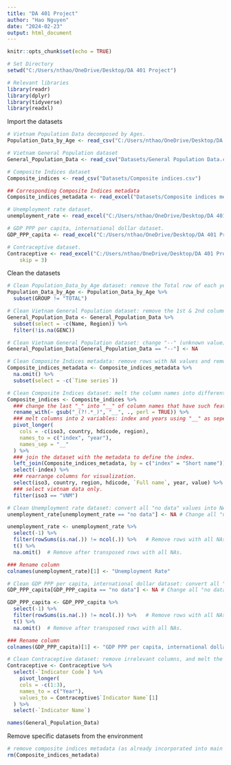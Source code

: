 ---
title: "DA 401 Project"
author: "Hao Nguyen"
date: "2024-02-23"
output: html_document
---

```{r setup, include=FALSE}
knitr::opts_chunk$set(echo = TRUE)

# Set Directory
setwd("C:/Users/nthao/OneDrive/Desktop/DA 401 Project")

# Relevant libraries
library(readr)
library(dplyr)
library(tidyverse)
library(readxl)


```

Import the datasets

```{r}
# Vietnam Population Data decomposed by Ages. 
Population_Data_by_Age <- read_csv("C:/Users/nthao/OneDrive/Desktop/DA 401 Project/Datasets/Population Data by Age.csv")

# Vietnam General Population dataset
General_Population_Data <- read_csv("Datasets/General Population Data.csv")

# Composite Indices dataset
Composite_indices <- read_csv("Datasets/Composite indices.csv")

## Corresponding Composite Indices metadata
Composite_indices_metadata <- read_excel("Datasets/Composite indices metadata.xlsx")

# Unemployment rate dataset.  
unemployment_rate <- read_excel("C:/Users/nthao/OneDrive/Desktop/DA 401 Project/Datasets/imf-dm-export-20240216 (2).xls")

# GDP PPP per capita, international dollar dataset.
GDP_PPP_capita <- read_excel("C:/Users/nthao/OneDrive/Desktop/DA 401 Project/Datasets/imf-dm-export-20240216.xls")

# Contraceptive dataset. 
Contraceptive <- read_excel("C:/Users/nthao/OneDrive/Desktop/DA 401 Project/Datasets/API_SP.DYN.CONM.ZS_DS2_en_excel_v2_3785.xls", 
    skip = 3)

```

Clean the datasets

```{r}
# Clean Population_Data_by_Age dataset: remove the Total row of each year (as we could compute this ourself)
Population_Data_by_Age <- Population_Data_by_Age %>% 
  subset(GROUP != "TOTAL")

# Clean Vietnam General Population dataset: remove the 1st & 2nd columns ("Name" & "Region") and remove rows with all NA values. 
General_Population_Data <- General_Population_Data %>% 
  subset(select = -c(Name, Region)) %>% 
  filter(!is.na(GENC))

# Clean Vietnam General Population dataset: change "--" (unknown value) into NA. 
General_Population_Data[General_Population_Data == "--"] <- NA

# Clean Composite Indices metadata: remove rows with NA values and remove the year column. 
Composite_indices_metadata <- Composite_indices_metadata %>% 
  na.omit() %>% 
  subset(select = -c(`Time series`))

# Clean Composite Indices dataset: melt the column names into different variables showing different indecies and years, then replace the short names of the indecies into their definitions from the meta data. We only take the data for Vietnam
Composite_indices <- Composite_indices %>% 
  ### change the last "_" into "__" of column names that have such feature. 
  rename_with(~ gsub("_(?!.*_)", "__", ., perl = TRUE)) %>% 
  ### melt columns into 2 variables: index and years using "__" as seperator within the innitial column name.
  pivot_longer(
    cols = -c(iso3, country, hdicode, region), 
    names_to = c("index", "year"), 
    names_sep = "__"
  ) %>% 
  ### join the dataset with the metadata to define the index.
  left_join(Composite_indices_metadata, by = c("index" = "Short name")) %>%
  select(-index) %>% 
  ### rearrange columns for visualization. 
  select(iso3, country, region, hdicode, `Full name`, year, value) %>% 
  ### select vietnam data only. 
  filter(iso3 == "VNM")

# Clean Unemployment rate dataset: convert all "no data" values into NA, remove all rows that have full NA values, remove columns that have full NA values. 
unemployment_rate[unemployment_rate == "no data"] <- NA # Change all "no data" values into NA. 

unemployment_rate <- unemployment_rate %>% 
  select(-1) %>% 
  filter(rowSums(is.na(.)) != ncol(.)) %>%   # Remove rows with all NAs
  t() %>% 
  na.omit()  # Remove after transposed rows with all NAs. 

### Rename column
colnames(unemployment_rate)[1] <- "Unemployment Rate"

# Clean GDP PPP per capita, international dollar dataset: convert all "no data" values into NA, remove all rows that have full NA values, remove columns that have full NA values, and transpose the dataset. 
GDP_PPP_capita[GDP_PPP_capita == "no data"] <- NA # Change all "no data" values into NA. 

GDP_PPP_capita <- GDP_PPP_capita %>% 
  select(-1) %>% 
  filter(rowSums(is.na(.)) != ncol(.)) %>%   # Remove rows with all NAs
  t() %>% 
  na.omit()  # Remove after transposed rows with all NAs. 

### Rename column
colnames(GDP_PPP_capita)[1] <- "GDP PPP per capita, international dollar"

# Clean Contraceptive dataset: remove irrelevant columns, and melt the dataset. 
Contraceptive <- Contraceptive %>% 
  select(-`Indicator Code`) %>% 
    pivot_longer(
    cols = -c(1:3), 
    names_to = c("Year"), 
    values_to = Contraceptive$`Indicator Name`[1]
  ) %>% 
  select(-`Indicator Name`)

names(General_Population_Data)

```
Remove specific datasets from the environment

```{r}
# remove composite indices metadata (as already incorporated into main dataset)
rm(Composite_indices_metadata)
```


